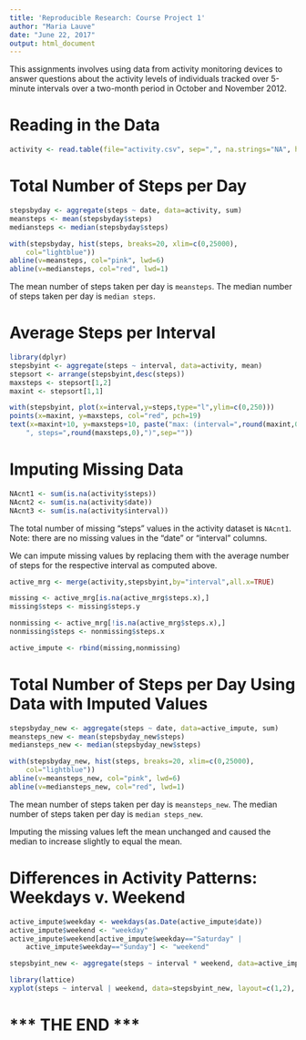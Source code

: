 ---
title: 'Reproducible Research: Course Project 1'
author: "Maria Lauve"
date: "June 22, 2017"
output: html_document
---

This assignments involves using data from activity monitoring devices to answer
questions about the activity levels of individuals tracked over 5-minute intervals
over a two-month period in October and November 2012.

# Reading in the Data

```{r readdata}
activity <- read.table(file="activity.csv", sep=",", na.strings="NA", header=TRUE)
```

# Total Number of Steps per Day

```{r}
stepsbyday <- aggregate(steps ~ date, data=activity, sum)
meansteps <- mean(stepsbyday$steps)
mediansteps <- median(stepsbyday$steps)

with(stepsbyday, hist(steps, breaks=20, xlim=c(0,25000),
    col="lightblue"))
abline(v=meansteps, col="pink", lwd=6)
abline(v=mediansteps, col="red", lwd=1)
```

The mean number of steps taken per day is `meansteps`.
The median number of steps taken per day is `median steps`.

# Average Steps per Interval

```{r}
library(dplyr)
stepsbyint <- aggregate(steps ~ interval, data=activity, mean)
stepsort <- arrange(stepsbyint,desc(steps))
maxsteps <- stepsort[1,2]
maxint <- stepsort[1,1]

with(stepsbyint, plot(x=interval,y=steps,type="l",ylim=c(0,250)))
points(x=maxint, y=maxsteps, col="red", pch=19)
text(x=maxint+10, y=maxsteps+10, paste("max: (interval=",round(maxint,0),
    ", steps=",round(maxsteps,0),")",sep=""))
```

# Imputing Missing Data

```{r}
NAcnt1 <- sum(is.na(activity$steps))
NAcnt2 <- sum(is.na(activity$date))
NAcnt3 <- sum(is.na(activity$interval))
```
The total number of missing "steps" values in the activity dataset is `NAcnt1`.
Note: there are no missing values in the "date" or "interval" columns.

We can impute missing values by replacing them with the average number of steps
for the respective interval as computed above.

```{r}
active_mrg <- merge(activity,stepsbyint,by="interval",all.x=TRUE)

missing <- active_mrg[is.na(active_mrg$steps.x),]
missing$steps <- missing$steps.y

nonmissing <- active_mrg[!is.na(active_mrg$steps.x),]
nonmissing$steps <- nonmissing$steps.x

active_impute <- rbind(missing,nonmissing)
```

# Total Number of Steps per Day Using Data with Imputed Values

```{r}
stepsbyday_new <- aggregate(steps ~ date, data=active_impute, sum)
meansteps_new <- mean(stepsbyday_new$steps)
mediansteps_new <- median(stepsbyday_new$steps)

with(stepsbyday_new, hist(steps, breaks=20, xlim=c(0,25000),
    col="lightblue"))
abline(v=meansteps_new, col="pink", lwd=6)
abline(v=mediansteps_new, col="red", lwd=1)
```

The mean number of steps taken per day is `meansteps_new`.
The median number of steps taken per day is `median steps_new`.

Imputing the missing values left the mean unchanged and caused
the median to increase slightly to equal the mean.

# Differences in Activity Patterns: Weekdays v. Weekend

```{r}
active_impute$weekday <- weekdays(as.Date(active_impute$date))
active_impute$weekend <- "weekday"
active_impute$weekend[active_impute$weekday=="Saturday" |
    active_impute$weekday=="Sunday"] <- "weekend"

stepsbyint_new <- aggregate(steps ~ interval * weekend, data=active_impute, mean)

library(lattice)
xyplot(steps ~ interval | weekend, data=stepsbyint_new, layout=c(1,2), type="l")
```

# *** THE END ***

